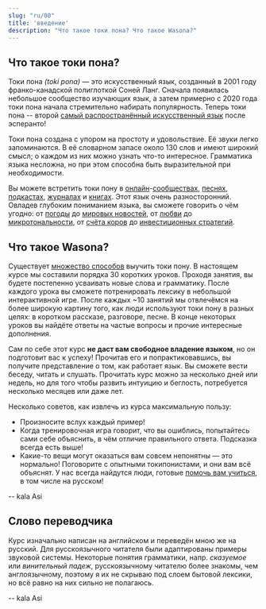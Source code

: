 ```yaml
---
slug: "ru/00"
title: 'введение'
description: "Что такое токи пона? Что такое Wasona?"
---
```


## Что такое токи пона?

Токи пона *(toki pona)* — это искусственный язык, созданный в 2001 году франко-канадской полиглоткой Соней Ланг. Сначала появилась небольшое сообщество изучающих язык, а затем примерно с 2020 года токи пона начала стремительно набирать популярность. Теперь токи пона -- второй [самый распространённый искусственный язык](https://tokipona.org/conlang_communities) после эсперанто!

Токи пона создана с упором на простоту и удовольствие. Её звуки легко запоминаются. В её словарном запасе около 130 слов и имеют широкий смысл; о каждом из них можно узнать что-то интересное. Грамматика языка несложна, но при этом способна быть выразительной при необходимости.

Вы можете встретить токи пону в [онлайн](https://discord.gg/ChC6qtVsSE)-[сообществах](https://discord.gg/6zkugJFU4x), [песнях](https://www.youtube.com/playlist?list=PLeCE5N29ioyUbj_lvYm9IdGJnE2HPacVv), [подкастах](https://www.youtube.com/playlist?list=PLjOmpMyMxd8Qs2mAXcLk817tQy_AQj09u), [журналах](https://liputenpo.org/) и [книгах](https://tokipona.org/). Этот язык очень разносторонний. Овладев глубоким пониманием языка, вы сможете говорить о чём угодно: от [погоды](https://www.youtube.com/watch?v=J4fCq1aEAxA) до [мировых новостей](https://www.youtube.com/watch?v=ljZfGt7PDxk), от [любви](https://www.youtube.com/watch?v=rr3ufODuIts) до [микротональности](https://www.youtube.com/watch?v=fedFQIHREMo), от [счёта коров](https://www.youtube.com/watch?v=xxClPfZDn-E) до [инвестиционных стратегий](https://www.youtube.com/watch?v=JIOT3bRzAGI).

## Что такое Wasona?

Существует [множество способов](/ru/other-courses/) выучить токи пону. В настоящем курсе мы составили порядка 30 коротких уроков. Проходя занятия, вы будете постепенно усваивать новые слова и грамматику. После каждого урока вы сможете потренировать лексику в небольшой интерактивной игре. После каждых ~10 занятий мы отвлечёмся на более широкую картину того, как люди используют токи пону в разных целях: в коротком рассказе, разговоре, песне. В конце некоторых уроков вы найдёте ответы на частые вопросы и прочие интересные дополнения.

Сам по себе этот курс **не даст вам свободное владение языком**, но он подготовит вас к успеху! Прочитав его и попрактиковавшись, вы получите представление о том, как работает язык. Вы сможете вести беседу, читать и слушать. Прочитать курс можно за несколько дней или недель, но для того чтобы развить интуицию и беглость, потребуется несколько месяцев или даже лет.

Несколько советов, как извлечь из курса максимальную пользу:
* Произносите вслух каждый пример!
* Когда тренировочная игра говорит, что вы ошиблись, попытайтесь сами себе объяснить, в чём отличие правильного ответа. Подсказка всегда есть выше!
* Какие-то вещи могут оказаться вам совсем непонятны — это нормально! Поговорите с опытными токипонистами, и они вам всё объяснят. У нас всегда найдутся люди, готовые [помочь вам учиться](https://discord.gg/ChC6qtVsSE), в том числе на русском!

-- kala Asi

## Слово переводчика

Курс изначально написан на английском и переведён мною же на русский. Для русскоязычного читателя были адаптированы примеры звуковой системы. Некоторые понятия грамматики, напр. *сказуемое* или *винительный падеж*, русскоязычному читателю более знакомы, чем англоязычному, поэтому я их не скрываю под слоем бытовой лексики, но всё равно на них сильно не полагаюсь.

-- kala Asi
